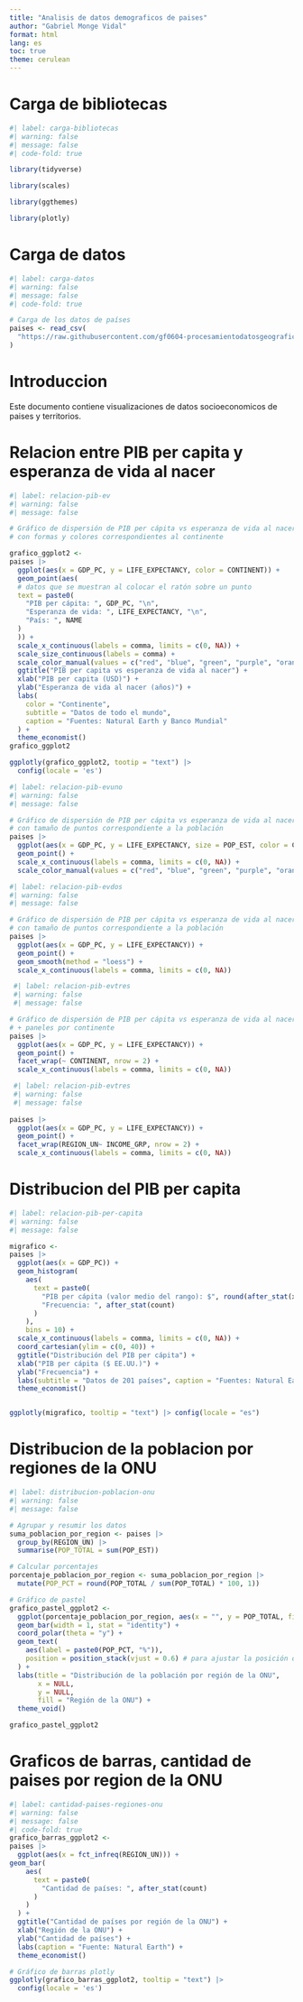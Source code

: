 ---
title: "Analisis de datos demograficos de paises"
author: "Gabriel Monge Vidal"
format: html
lang: es
toc: true
theme: cerulean
---

# Carga de bibliotecas 

```{r}
#| label: carga-bibliotecas
#| warning: false
#| message: false
#| code-fold: true

library(tidyverse)

library(scales)

library(ggthemes)

library(plotly)
```

# Carga de datos

```{r}
#| label: carga-datos
#| warning: false
#| message: false
#| code-fold: true

# Carga de los datos de países
paises <- read_csv(
  "https://raw.githubusercontent.com/gf0604-procesamientodatosgeograficos/2025-i/refs/heads/main/datos/natural-earth/paises.csv"
)
```
# Introduccion 

Este documento contiene visualizaciones de datos socioeconomicos de paises y 
territorios.

# Relacion entre PIB per capita y esperanza de vida al nacer

```{r}
#| label: relacion-pib-ev
#| warning: false
#| message: false

# Gráfico de dispersión de PIB per cápita vs esperanza de vida al nacer
# con formas y colores correspondientes al continente

grafico_ggplot2 <-
paises |>
  ggplot(aes(x = GDP_PC, y = LIFE_EXPECTANCY, color = CONTINENT)) +
  geom_point(aes(
  # datos que se muestran al colocar el ratón sobre un punto
  text = paste0(
    "PIB per cápita: ", GDP_PC, "\n",
    "Esperanza de vida: ", LIFE_EXPECTANCY, "\n",
    "País: ", NAME
  )
  )) +
  scale_x_continuous(labels = comma, limits = c(0, NA)) +
  scale_size_continuous(labels = comma) +
  scale_color_manual(values = c("red", "blue", "green", "purple", "orange", "brown", "pink", "yellow")) +
  ggtitle("PIB per capita vs esperanza de vida al nacer") +
  xlab("PIB per capita (USD)") + 
  ylab("Esperanza de vida al nacer (años)") + 
  labs(
    color = "Continente",
    subtitle = "Datos de todo el mundo",
    caption = "Fuentes: Natural Earth y Banco Mundial"
  ) +
  theme_economist()
grafico_ggplot2

ggplotly(grafico_ggplot2, tootip = "text") |>
  config(locale = 'es')
```





```{r}
#| label: relacion-pib-evuno
#| warning: false
#| message: false

# Gráfico de dispersión de PIB per cápita vs esperanza de vida al nacer
# con tamaño de puntos correspondiente a la población
paises |>
  ggplot(aes(x = GDP_PC, y = LIFE_EXPECTANCY, size = POP_EST, color = CONTINENT)) +
  geom_point() +
  scale_x_continuous(labels = comma, limits = c(0, NA)) + 
  scale_color_manual(values = c("red", "blue", "green", "purple", "orange", "brown", "pink", "yellow"))
```


```{r}
#| label: relacion-pib-evdos
#| warning: false
#| message: false

# Gráfico de dispersión de PIB per cápita vs esperanza de vida al nacer
# con tamaño de puntos correspondiente a la población
paises |>
  ggplot(aes(x = GDP_PC, y = LIFE_EXPECTANCY)) +
  geom_point() +
  geom_smooth(method = "loess") +
  scale_x_continuous(labels = comma, limits = c(0, NA))
```


```{r}
 #| label: relacion-pib-evtres
 #| warning: false
 #| message: false

# Gráfico de dispersión de PIB per cápita vs esperanza de vida al nacer
# + paneles por continente
paises |>
  ggplot(aes(x = GDP_PC, y = LIFE_EXPECTANCY)) +
  geom_point() +
  facet_wrap(~ CONTINENT, nrow = 2) +
  scale_x_continuous(labels = comma, limits = c(0, NA))
```

```{r}
 #| label: relacion-pib-evtres
 #| warning: false
 #| message: false
 
paises |>
  ggplot(aes(x = GDP_PC, y = LIFE_EXPECTANCY)) +
  geom_point() +
  facet_wrap(REGION_UN~ INCOME_GRP, nrow = 2) +
  scale_x_continuous(labels = comma, limits = c(0, NA))
```

# Distribucion del PIB per capita

```{r}
#| label: relacion-pib-per-capita
#| warning: false
#| message: false

migrafico <- 
paises |>
  ggplot(aes(x = GDP_PC)) +
  geom_histogram(
    aes(
      text = paste0(
        "PIB per cápita (valor medio del rango): $", round(after_stat(x), 2), "\n",
        "Frecuencia: ", after_stat(count)
      )
    ), 
    bins = 10) + 
  scale_x_continuous(labels = comma, limits = c(0, NA)) +
  coord_cartesian(ylim = c(0, 40)) +
  ggtitle("Distribución del PIB per cápita") +
  xlab("PIB per cápita ($ EE.UU.)") +
  ylab("Frecuencia") +
  labs(subtitle = "Datos de 201 países", caption = "Fuentes: Natural Earth y Banco Mundial") +
  theme_economist()


ggplotly(migrafico, tooltip = "text") |> config(locale = "es")
```



# Distribucion de la poblacion por regiones de la ONU

```{r}
#| label: distribucion-poblacion-onu
#| warning: false
#| message: false

# Agrupar y resumir los datos
suma_poblacion_por_region <- paises |>
  group_by(REGION_UN) |>
  summarise(POP_TOTAL = sum(POP_EST))

# Calcular porcentajes
porcentaje_poblacion_por_region <- suma_poblacion_por_region |>
  mutate(POP_PCT = round(POP_TOTAL / sum(POP_TOTAL) * 100, 1))

# Gráfico de pastel
grafico_pastel_ggplot2 <-
  ggplot(porcentaje_poblacion_por_region, aes(x = "", y = POP_TOTAL, fill = REGION_UN)) +
  geom_bar(width = 1, stat = "identity") +
  coord_polar(theta = "y") +
  geom_text(
    aes(label = paste0(POP_PCT, "%")), 
    position = position_stack(vjust = 0.6) # para ajustar la posición del texto en cada porción
  ) +
  labs(title = "Distribución de la población por región de la ONU",
       x = NULL,
       y = NULL,
       fill = "Región de la ONU") +
  theme_void()

grafico_pastel_ggplot2

```

# Graficos de barras, cantidad de paises por region de la ONU

```{r}
#| label: cantidad-paises-regiones-onu
#| warning: false
#| message: false
#| code-fold: true
grafico_barras_ggplot2 <-
paises |>
  ggplot(aes(x = fct_infreq(REGION_UN))) +
geom_bar(
    aes(
      text = paste0(
        "Cantidad de países: ", after_stat(count)
      )
    )    
  ) +
  ggtitle("Cantidad de países por región de la ONU") +
  xlab("Región de la ONU") +
  ylab("Cantidad de países") +
  labs(caption = "Fuente: Natural Earth") +
  theme_economist()

# Gráfico de barras plotly
ggplotly(grafico_barras_ggplot2, tooltip = "text") |> 
  config(locale = 'es')
```